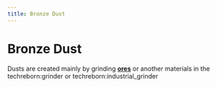 ```yaml
---
title: Bronze Dust
---
```


<ItemImage file="bronze_dust" alt="Bronze Dust" size="200" />

# Bronze Dust

Dusts are created mainly by grinding **[ores](/world_generation/ore)** or another materials in the <mcitem>techreborn:grinder</mcitem> 
or <mcitem>techreborn:industrial_grinder</mcitem>
